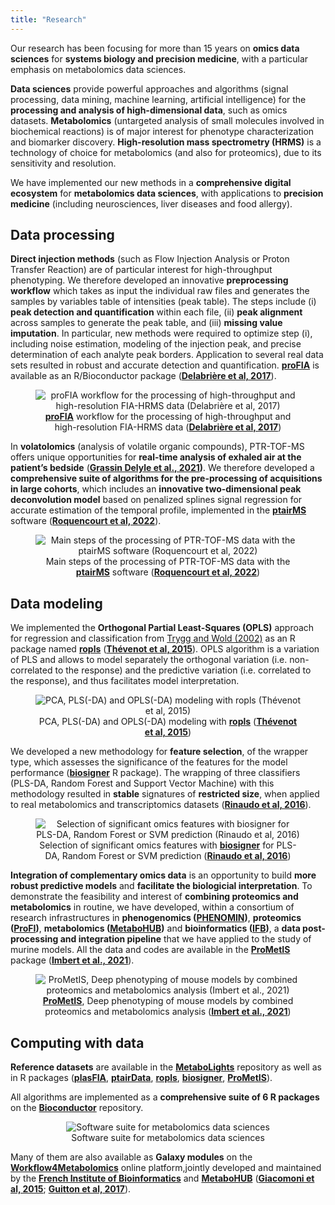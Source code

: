 ```yaml
---
title: "Research"
---
```


Our research has been focusing for more than 15 years on **omics data sciences** for **systems biology and precision medicine**, with a particular emphasis on metabolomics data sciences.

**Data sciences** provide powerful approaches and algorithms (signal processing, data mining, machine learning, artificial intelligence) for the **processing and analysis of high-dimensional data**, such as omics datasets. **Metabolomics** (untargeted analysis of small molecules involved in biochemical reactions) is of major interest for phenotype characterization and biomarker discovery. **High-resolution mass spectrometry (HRMS)** is a technology of choice for metabolomics (and also for proteomics), due to its sensitivity and resolution.

We have implemented our new methods in a **comprehensive digital ecosystem** for **metabolomics data sciences**, with applications to **precision medicine** (including neurosciences, liver diseases and food allergy).

## Data processing

**Direct injection methods** (such as Flow Injection Analysis or Proton Transfer Reaction) are of particular interest for high-throughput phenotyping. We therefore developed an innovative **preprocessing workflow** which takes as input the individual raw files and generates the samples by variables table of intensities (peak table). The steps include (i) **peak detection and quantification** within each file, (ii) **peak alignment** across samples to generate the peak table, and (iii) **missing value imputation**. In particular, new methods were required to optimize step (i), including noise estimation, modeling of the injection peak, and precise determination of each analyte peak borders. Application to several real data sets resulted in robust and accurate detection and quantification. [**proFIA**](http://bioconductor.org/packages/proFIA) is available as an R/Bioconductor package ([**Delabrière et al, 2017**](http://dx.doi.org/10.1093/bioinformatics/btx458)).


<center>
![[**proFIA**](http://bioconductor.org/packages/proFIA) workflow for the processing of high-throughput and high-resolution FIA-HRMS data ([**Delabrière et al, 2017**](http://dx.doi.org/10.1093/bioinformatics/btx458))](images/proFIA.png)
</center>


In **volatolomics** (analysis of volatile organic compounds), PTR-TOF-MS offers unique opportunities for **real-time analysis of exhaled air at the patient's bedside** ([**Grassin Delyle et al., 2021**](http://dx.doi.org/10.1016/j.ebiom.2020.103154)**)**. We therefore developed a **comprehensive suite of algorithms for the pre-processing of acquisitions in large cohorts**, which includes an **innovative two-dimensional peak deconvolution model** based on penalized splines signal regression for accurate estimation of the temporal profile, implemented in the [**ptairMS**](http://bioconductor.org/packages/ptairMS) software ([**Roquencourt et al, 2022**](https://doi.org/10.1093/bioinformatics/btac031)).


<center>
![Main steps of the processing of PTR-TOF-MS data with the [**ptairMS**](http://bioconductor.org/packages/ptairMS) software ([**Roquencourt et al, 2022**](https://doi.org/10.1093/bioinformatics/btac031))](images/ptairMS.png)
</center>


## Data modeling

We implemented the **Orthogonal Partial Least-Squares (OPLS)** approach for regression and classification from [Trygg and Wold (2002)](http://dx.doi.org/10.1002/cem.695) as an R package named [**ropls**](http://bioconductor.org/packages/ropls) ([**Thévenot et al, 2015**](https://doi.org/10.1021/acs.jproteome.5b00354)). OPLS algorithm is a variation of PLS and allows to model separately the orthogonal variation (i.e. non-correlated to the response) and the predictive variation (i.e. correlated to the response), and thus facilitates model interpretation.


<center>
![PCA, PLS(-DA) and OPLS(-DA) modeling with [**ropls**](http://bioconductor.org/packages/ropls) ([**Thévenot et al, 2015**](http://dx.doi.org/10.1021/acs.jproteome.5b00354))](images/ropls.jpg)
</center>


We developed a new methodology for **feature selection**, of the wrapper type, which assesses the significance of the features for the model performance ([**biosigner**](http://bioconductor.org/packages/biosigner) R package). The wrapping of three classifiers (PLS-DA, Random Forest and Support Vector Machine) with this methodology resulted in **stable** signatures of **restricted size**, when applied to real metabolomics and transcriptomics datasets ([**Rinaudo et al, 2016**](https://doi.org/10.3389/fmolb.2016.00026)).


<center>
![Selection of significant omics features with [**biosigner**](http://bioconductor.org/packages/biosigner) for PLS-DA, Random Forest or SVM prediction ([**Rinaudo et al, 2016**](https://doi.org/10.3389/fmolb.2016.00026))](images/biosigner.jpg)
</center>


**Integration of complementary omics data** is an opportunity to build **more robust predictive models** and **facilitate the biologicial interpretation**. To demonstrate the feasibility and interest of **combining proteomics and metabolomics** in routine, we have developed, within a consortium of research infrastructures in **phenogenomics ([PHENOMIN](http://www.phenomin.fr/en-us/))**, **proteomics ([ProFI](http://www.profiproteomics.fr/))**, **metabolomics ([MetaboHUB](https://www.metabohub.fr/home.html))** and **bioinformatics ([IFB](http://www.france-bioinformatique.fr/en))**, a **data post-processing and integration pipeline** that we have applied to the study of murine models. All the data and codes are available in the [**ProMetIS**](https://github.com/IFB-ElixirFr/ProMetIS) package ([**Imbert et al., 2021**](https://doi.org/10.1038/s41597-021-01095-3)).


<center>
![[**ProMetIS**](https://github.com/IFB-ElixirFr/ProMetIS), Deep phenotyping of mouse models by combined proteomics and metabolomics analysis ([**Imbert et al., 2021**](https://doi.org/10.1038/s41597-021-01095-3))](images/ProMetIS.png)
</center>


## Computing with data

**Reference datasets** are available in the [**MetaboLights**](https://www.ebi.ac.uk/metabolights/) repository as well as in R packages ([**plasFIA**](https://www.bioconductor.org/packages/plasFIA/), [**ptairData**](https://www.bioconductor.org/packages/ptairData/), [**ropls**](http://bioconductor.org/packages/ropls), [**biosigner**](http://bioconductor.org/packages/biosigner), [**ProMetIS**](https://github.com/IFB-ElixirFr/ProMetIS)).

All algorithms are implemented as a **comprehensive suite of 6 R packages** on the [**Bioconductor**](http://bioconductor.org) repository.


<center>
![Software suite for metabolomics data sciences](images/odisce_software.png)
</center>


Many of them are also available as **Galaxy modules** on the [**Workflow4Metabolomics**](http://workflow4metabolomics.org) online platform,jointly developed and maintained by the [**French Institute of Bioinformatics**](http://www.france-bioinformatique.fr/en) and [**MetaboHUB**](http://www.metabohub.fr/home.html) ([**Giacomoni et al, 2015**](https://doi.org/10.1093/bioinformatics/btu813); [**Guitton et al, 2017**](https://doi.org/10.1016/j.biocel.2017.07.002)).

